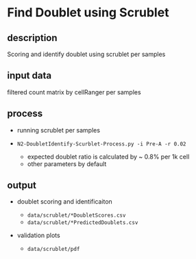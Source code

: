 # Find Doublet using Scrublet


## description

Scoring and identify doublet using scrublet per samples



## input data

filtered count matrix by cellRanger per samples 

## process

* running scrublet per samples 

* `N2-DoubletIdentify-Scurblet-Process.py -i Pre-A -r 0.02`
  * expected doublet ratio is calculated by ~ 0.8% per 1k cell
  * other parameters by default


## output

* doublet scoring and identificaiton 

  *  `data/scrublet/*DoubletScores.csv`
  *  `data/scrublet/*PredictedDoublets.csv`

* validation plots

  * `data/scrublet/pdf`
  
